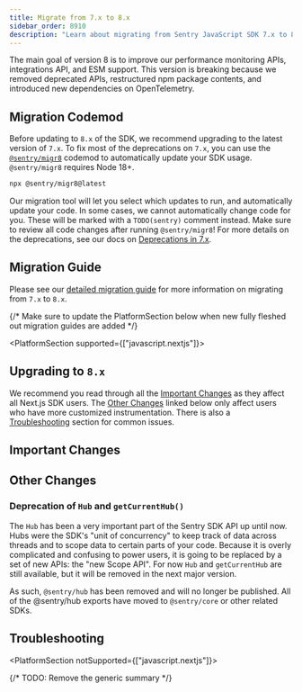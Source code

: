 ```yaml
---
title: Migrate from 7.x to 8.x
sidebar_order: 8910
description: "Learn about migrating from Sentry JavaScript SDK 7.x to 8.x"
---
```


The main goal of version 8 is to improve our performance monitoring APIs, integrations API, and ESM support. This
version is breaking because we removed deprecated APIs, restructured npm package contents, and introduced new
dependencies on OpenTelemetry.

## Migration Codemod

Before updating to `8.x` of the SDK, we recommend upgrading to the latest version of `7.x`. To fix most of the deprecations on `7.x`, you can use the [`@sentry/migr8`](https://www.npmjs.com/package/@sentry/migr8) codemod to automatically update your SDK usage. `@sentry/migr8` requires Node 18+.

```bash
npx @sentry/migr8@latest
```

Our migration tool will let you select which updates to run, and automatically update your code. In some cases, we cannot automatically change code for you. These will be marked with a `TODO(sentry)` comment instead. Make sure to review all code changes after running `@sentry/migr8`! For more details on the deprecations, see our docs on [Deprecations in 7.x](./v7-deprecations).

## Migration Guide

Please see our [detailed migration guide](https://github.com/getsentry/sentry-javascript/blob/develop/MIGRATION.md#upgrading-from-7x-to-8x) for more information on migrating from `7.x` to `8.x`.

{/* Make sure to update the PlatformSection below when new fully fleshed out migration guides are added */}

<PlatformSection supported={["javascript.nextjs"]}>

## Upgrading to `8.x`

<PlatformContent includePath="migration/javascript-v8/intro" />

We recommend you read through all the [Important Changes](#important-changes) as they affect all Next.js SDK users. The [Other Changes](#other-changes) linked below only affect users who have more customized instrumentation. There is also a [Troubleshooting](#troubleshooting) section for common issues.

## Important Changes

<PlatformContent includePath="migration/javascript-v8/important-changes" />

## Other Changes

<PlatformContent includePath="migration/javascript-v8/other-changes" />

<PlatformContent includePath="migration/javascript-v8/integrations-package-removal" />

### Deprecation of `Hub` and `getCurrentHub()`

The `Hub` has been a very important part of the Sentry SDK API up until now. Hubs were the SDK's "unit of concurrency" to keep track of data across threads and to scope data to certain parts of your code. Because it is overly complicated and confusing to power users, it is going to be replaced by a set of new APIs: the "new Scope API". For now `Hub` and `getCurrentHub` are still available, but it will be removed in the next major version.

As such, `@sentry/hub` has been removed and will no longer be published. All of the @sentry/hub exports have moved to `@sentry/core` or other related SDKs.

<PlatformContent includePath="migration/javascript-v8/tracing-package-removal" />

## Troubleshooting

<PlatformContent includePath="migration/javascript-v8/troubleshooting" />

</PlatformSection>

<PlatformSection notSupported={["javascript.nextjs"]}>

{/* TODO: Remove the generic summary */}

<PlatformContent includePath="migration/javascript-v8/summary" />

</PlatformSection>
